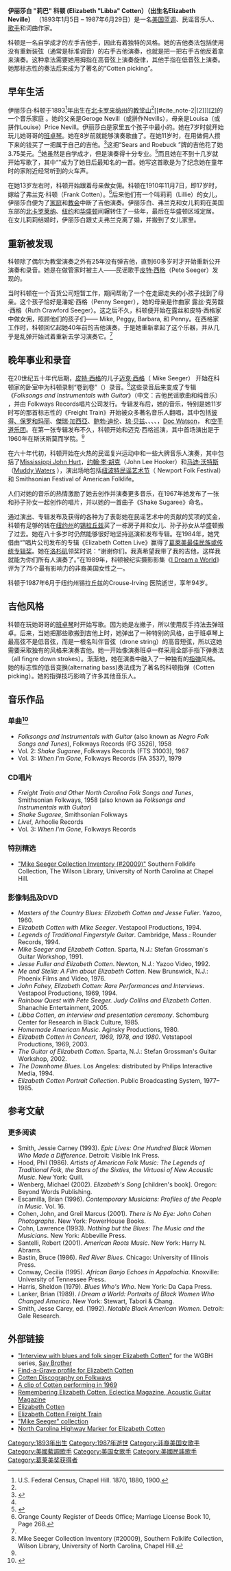 {{Infobox musical artist
| name = 伊丽莎白·科得<br />Elizabeth Cotten
| image =
| caption  = 
| image_size = 
| background = solo_singer
| birth_name = Elizabeth Nevills
| alias = 
| birth_date = {{birth date|1893|1|5}}
| birth_place ={{美国}}[[北卡罗莱纳州|教堂山]]
| death_date = {{Death date and age|1987|6|29|1893|1|5}}
| death_place = [[美国|美国]][[纽约|锡拉丘兹]]
| origin  = 
| instrument = [[吉他|吉他]]、[[班卓琴|班卓琴]]
| genre  = [[民谣音乐|民谣]]
| occupation = [[音乐家|音乐家]]、[[词曲作家|词曲作家]]
| years_active = 
| label = 
| associated_acts = 
| website =
| notable_instruments =民谣吉他、唱歌
}}
'''伊丽莎白 "莉巴" 科顿 (Elizabeth "Libba" Cotten）（出生名Elizabeth Neville）''' （1893年1月5日 – 1987年6月29日）是一名[[美国|美国]][[蓝调|蓝调]]、民谣音乐人、[[歌手|歌手]]和词曲作家。

科顿是一名自学成才的左手吉他手，因此有着独特的风格。她的吉他奏法包括使用没有重新装弦（通常是标准调音）的右手吉他演奏，也就是把一把右手吉他反着拿来演奏。这种拿法需要她用拇指在高音弦上演奏旋律，其他手指在低音弦上演奏{{tsl|en|bass line|贝斯线|贝斯旋律线}}。她那标志性的{{le|低音变换|alternating bass}}奏法后来成为了著名的“Cotten picking”。

== 早年生活 ==
伊丽莎白·科顿于1893<ref name="U.S. Federal Census 1870">U.S. Federal Census, Chapel Hill. 1870, 1880, 1900.</ref>年出生在[[北卡罗来纳州|北卡罗来纳州]]的[[教堂山|教堂山<ref name="U.S. Federal Census 1870"/>]][[#cite_note-2|<span class="mw-reflink-text">[2]</span>]][[#cite_note-2|<span class="mw-reflink-text"><nowiki>[2]</nowiki></span>]]的一个音乐家庭 。她的父亲是Geroge Nevill（或拼作Nevills），母亲是Louisa（或拼作Louise）Price Nevill。伊丽莎白是家里五个孩子中最小的。她在7岁时就开始玩儿她哥哥的[[班卓琴|班卓琴]]。她在8岁前就能够演奏歌曲了。在她11岁时，在用做佣人攒下来的钱买了一把属于自己的吉他。<ref name="bailey">{{Cite book|title=The Remarkable Lives of 100 Women Artists|url=https://archive.org/details/remarkableliveso0000bail|last=Bailey|first=Brooke|publisher=Bob Adams|year=1994|isbn=1-55850-360-9|location=|pages=[https://archive.org/details/remarkableliveso0000bail/page/32 32]}}</ref>这把“Sears and Roebuck ”牌的吉他花了她3.75美元。<ref name="bailey"/>她虽然是自学成才，但是演奏得十分专业。<ref>{{Cite web|url=http://www.eclectica.org/v1n1/nonfiction/demerlee.html|title=Remembering Elizabeth Cotten|accessdate=2008-04-07|author=Demerle', L. L.|year=1996|archive-date=2021-01-26|archive-url=https://web.archive.org/web/20210126121516/https://www.eclectica.org/v1n1/nonfiction/demerlee.html}}</ref>而且她在不到十几岁就开始写歌了，其中“{{le|Freight_Train_(folk_song)||Freight Train}}”成为了她日后最知名的一首。她写这首歌是为了纪念她在童年时的家附近经常听到的火车声。

在她13岁左右时，科顿开始跟着母亲做女佣。科顿在1910年11月7日，即17岁时，嫁给了弗兰克·科顿（Frank Cotten）。<ref>Orange County Register of Deeds Office; Marriage License Book 10, Page 268.</ref>后来他们有一个叫莉莉（Lillie）的女儿，伊丽莎白便为了[[家庭|家庭]]和[[教会|教会]]中断了吉他演奏。伊丽莎白、弗兰克和女儿莉莉在美国东部的[[北卡罗莱纳|北卡罗莱纳]]、[[纽约|纽约]]和[[华盛顿|华盛顿]]间辗转住了一些年，最后在华盛顿区域定居。 在女儿莉莉结婚时，伊丽莎白跟丈夫弗兰克离了婚，并搬到了女儿家里。

== 重新被发现 ==
科顿除了偶尔为教堂演奏之外有25年没有弹吉他，直到60多岁时才开始重新公开演奏和录音。她是在做管家时被主人——民谣歌手[[皮特·西格|皮特·西格]]（Pete Seeger）发现的。

当时科顿在一个百货公司短暂工作，期间帮助了一个在走廊走失的小孩子找到了母亲。这个孩子恰好是潘妮·西格（Penny Seeger），她的母亲是作曲家 露丝·克劳馥·西格（Ruth Crawford Seeger）。这之后不久，科顿便开始在露丝和皮特·西格家中做女佣，照顾他们的孩子们—— Mike, Peggy, Barbara, 和 Penny。在西格家工作时，科顿回忆起她40年前的吉他演奏，于是她重新拿起了这个乐器，并从几乎是乱弹开始试着重新去学习演奏它。<ref name="bailey"/>

== 晚年事业和录音 ==
在20世纪五十年代后期，[[皮特·西格|皮特·西格]]的儿子[[迈克·西格|迈克·西格]]（ Mike Seeger） 开始在科顿家的卧室中为科顿录制“卷到卷”（{{tsl|en|reel-to-reel||reel-to-reel}}）录音。<ref name="mike seeger">Mike Seeger Collection Inventory (#20009), Southern Folklife Collection, Wilson Library, University of North Carolina, Chapel Hill.</ref>这些录音后来变成了专辑《''Folksongs and Instrumentals with Guitar''》（中文：吉他民谣歌曲和纯音乐） ，并由 Folkways Records唱片公司发行。专辑发布后，她的音乐，特别是她11岁时写的那首标志性的《Freight Train》开始被众多著名音乐人翻唱，其中包括[[彼得、保羅和瑪麗|彼得、保罗和玛丽]]、[[傑瑞·加西亞|傑瑞·加西亞]]、[[鲍勃·迪伦|鲍勃·迪伦]]、[[琼·贝兹|琼·贝兹]]、{{tsl|en|Devendra_Banhart||Devendra Banhart}}、{{tsl|en|Laura_Gibson||Laura Gibson}}、{{tsl|en|Laura_Veirs||Laura Veirs}}、{{tsl|en|His_Name_Is_Alive||His Name Is Alive}}，[[Doc_Watson|Doc Watson]]，{{tsl|en|Taj_Mahal_(musician)||Taj Mahal}} 和[[空手道乐团|空手道乐团]]。在第一张专辑发布不久，科顿开始和迈克·西格巡演，其中首场演出是于1960年在斯沃斯莫而学院。<ref name="mike seeger"/>

在六十年代初，科顿开始在火热的民谣复兴运动中和一些大牌音乐人演奏，其中包括了[[Mississippi_John_Hurt|Mississippi John Hurt]]，[[约翰·李·胡克|约翰·李·胡克]]（John Lee Hooker）和[[马迪·沃特斯|马迪·沃特斯]]（[[马迪·沃特斯|Muddy Waters]] ），演出场地包括[[纽波特民谣艺术节|纽波特民谣艺术节]]（ Newport Folk Festival）和 Smithsonian Festival of American Folklife。

人们对她的音乐的热情激励了她去创作并演奏更多音乐，在1967年她发布了一张和孙子孙女一起创作的唱片，并以她的一首曲子《Shake Sugaree》命名。

通过演出、专辑发布及获得的各种为了表彰她在民谣艺术中的贡献的奖项的奖金，科顿有足够的钱在[[纽约州|纽约州]]的[[锡拉丘兹|锡拉丘兹]]买了一栋房子并和女儿、孙子孙女从华盛顿搬了过去。她在八十多岁时仍然能够很好地坚持巡演和发布专辑。在1984年，她凭借由“{{tsl|en|Arhoolie Records||Arhoolie Records}}”唱片公司发布的专辑《Elizabeth Cotten Live》赢得了[[葛萊美最佳民族或传统专辑奖|葛萊美最佳民族或传统专辑奖]]。她在[[洛杉矶|洛杉矶]]领奖时说：“谢谢你们。我真希望我带了我的吉他，这样我就能为你们所有人演奏了。”在1989年，科顿被纪实摄影影集《[[I_Dream_a_World|I Dream a World]]》评为了75个最有影响力的非裔美国女性之一。

科顿于1987年6月于纽约州锡拉丘兹的Crouse-Irving 医院逝世，享年94岁。

== 吉他风格 ==
科顿在玩她哥哥的[[班卓琴|班卓琴]]时开始写歌。因为她是左撇子，所以使用反手持法去弹班卓。后来，当她把那些歌搬到吉他上时，她弹出了一种特别的风格，由于班卓琴上最高弦不是低音弦，而是一根名叫伴音弦（drone string）的高音短弦，所以这她需要采取独有的风格来演奏吉他。她一开始像演奏班卓一样采用全部手指下弹奏法（all fingre down strokes）。渐渐地，她在演奏中融入了一种独有的[[指弹|指弹]]风格。她的标志性的低音变换(alternating bass)奏法成为了著名的科顿指弹（Cotten picking）。她的指弹技巧影响了许多其他音乐人。

== 音乐作品 ==

=== 单曲<ref>{{Cite web |url=http://www.discogs.com/artist/367082-Elizabeth-Cotten?filter_anv=0&subtype=Albums&type=Releases |title=''Elizabeth Cotten'' on Discogs.com |access-date=2016-05-18 |archive-date=2020-08-22 |archive-url=https://web.archive.org/web/20200822152203/https://www.discogs.com/artist/367082-Elizabeth-Cotten?filter_anv=0&subtype=Albums&type=Releases }}</ref>===
* ''Folksongs and Instrumentals with Guitar'' (also known as ''Negro Folk Songs and Tunes''), Folkways Records (FG 3526), 1958
* Vol. 2: ''Shake Sugaree'', Folkways Records (FTS 31003), 1967
* Vol. 3: ''When I'm Gone'', Folkways Records (FA 3537), 1979

=== CD唱片 ===
* ''Freight Train and Other North Carolina Folk Songs and Tunes'', Smithsonian Folkways, 1958 (also known aa ''Folksongs and Instrumentals with Guitar'')
* ''Shake Sugaree'', Smithsonian Folkways
* ''Live!'', Arhoolie Records
* Vol. 3: ''When I'm Gone'', Folkways Records

=== 特别精选 ===
* [http://www.lib.unc.edu/mss/inv/s/Seeger,Mike.html "Mike Seeger Collection Inventory (#20009)"] {{Wayback|url=http://www.lib.unc.edu/mss/inv/s/Seeger,Mike.html |date=20160424015020 }} Southern Folklife Collection, The Wilson Library, University of North Carolina at Chapel Hill.

=== 影像制品及DVD ===
* ''Masters of the Country Blues: Elizabeth Cotten and Jesse Fuller''. Yazoo, 1960.
* ''Elizabeth Cotten with Mike Seeger''. Vestapool Productions, 1994.
* ''Legends of Traditional Fingerstyle Guitar''. Cambridge, Mass.: Rounder Records, 1994.
* ''Mike Seeger and Elizabeth Cotten''. Sparta, N.J.: Stefan Grossman's Guitar Workshop, 1991.
* ''Jesse Fuller and Elizabeth Cotten''. Newton, N.J.: Yazoo Video, 1992.
* ''Me and Stella: A Film about Elizabeth Cotten''. New Brunswick, N.J.: Phoenix Films and Video, 1976.
* ''John Fahey, Elizabeth Cotten: Rare Performances and Interviews''. Vestapool Productions, 1969, 1994.
* ''Rainbow Quest with Pete Seeger. Judy Collins and Elizabeth Cotten''. Shanachie Entertainment, 2005.
* ''Libba Cotten, an interview and presentation ceremony''. Schomburg Center for Research in Black Culture, 1985.
* ''Homemade American Music''. Aginsky Productions, 1980.
* ''Elizabeth Cotten in Concert, 1969, 1978, and 1980''. Vetstapool Productions, 1969, 2003.
* ''The Guitar of Elizabeth Cotten''. Sparta, N.J.: Stefan Grossman's Guitar Workshop, 2002.
* ''The Downhome Blues''. Los Angeles: distributed by Philips Interactive Media, 1994.
* ''Elizabeth Cotten Portrait Collection''. Public Broadcasting System, 1977–1985.

== 参考文献 ==
{{Reflist}}

=== 更多阅读 ===
* Smith, Jessie Carney (1993). ''Epic Lives: One Hundred Black Women Who Made a Difference''. Detroit: Visible Ink Press.
* Hood, Phil (1986). ''Artists of American Folk Music: The Legends of Traditional Folk, the Stars of the Sixties, the Virtuosi of New Acoustic Music''. New York: Quill.
* Wenberg, Michael (2002). ''Elizabeth's Song'' [children's book]. Oregon: Beyond Words Publishing.
* Escamilla, Brian (1996). ''Contemporary Musicians: Profiles of the People in Music''. Vol. 16.
* Cohen, John, and Greil Marcus (2001). ''There is No Eye: John Cohen Photographs''. New York: PowerHouse Books.
* Cohn, Lawrence (1993). ''Nothing but the Blues: The Music and the Musicians''. New York: Abbeville Press.
* Santelli, Robert (2001). ''American Roots Music''. New York: Harry N. Abrams.
* Bastin, Bruce (1986). ''Red River Blues''. Chicago: University of Illinois Press.
* Conway, Cecilia (1995). ''African Banjo Echoes in Appalachia''. Knoxville: University of Tennessee Press.
* Harris, Sheldon (1979). ''Blues Who's Who''. New York: Da Capa Press.
* Lanker, Brian (1989). ''I Dream a World: Portraits of Black Women Who Changed America''. New York: Stewart, Tabori & Chang.
* Smith, Jesse Carey, ed. (1992). ''Notable Black American Women.'' Detroit: Gale Research.

== 外部链接 ==
* [https://web.archive.org/web/20080320003136/http://openvault.wgbh.org/saybrother/MLA000994/index.html%3A "Interview with blues and folk singer Elizabeth Cotten"] for the WGBH series, [https://web.archive.org/web/20100306075844/http://openvault.wgbh.org/series/Say%20Brother/ Say Brother]
* [http://www.findagrave.com/cgi-bin/fg.cgi?page=gr&GRid=6666716 Find-a-Grave profile for Elizabeth Cotten] {{Wayback|url=http://www.findagrave.com/cgi-bin/fg.cgi?page=gr&GRid=6666716 |date=20161115234631 }}
* [http://www.folkways.si.edu/searchresults.aspx?sPhrase=Elizabeth%20Cotten&sType='phrase'/ Cotten Discography on Folkways] {{Wayback|url=http://www.folkways.si.edu/searchresults.aspx?sPhrase=Elizabeth%20Cotten&sType=%27phrase%27%2F |date=20131017111627 }}
* [https://web.archive.org/web/20110812213721/http://guitarvideos.com/assets/vidramvesta/13019x.ram A clip of Cotten performing in 1969]
* [http://www.eclectica.org/v1n1/nonfiction/demerlee.html Remembering Elizabeth Cotten, Eclectica Magazine, Acoustic Guitar Magazine] {{Wayback|url=http://www.eclectica.org/v1n1/nonfiction/demerlee.html |date=20210126121516 }}
* [http://www.geocities.co.jp/Hollywood/1061/cotten_bio.html Elizabeth Cotten]{{Wayback|url=http://www.geocities.co.jp/Hollywood/1061/cotten_bio.html |date=19990203144322 }}
* [https://www.youtube.com/watch?v=Tm5-WdB_aVE Elizabeth Cotten Freight Train] {{Wayback|url=https://www.youtube.com/watch?v=Tm5-WdB_aVE |date=20201105171322 }}
* [http://www2.lib.unc.edu/mss/inv/s/Seeger,Mike.html#d2e12179 "Mike Seeger" collection] {{Wayback|url=http://www2.lib.unc.edu/mss/inv/s/Seeger,Mike.html#d2e12179 |date=20160424015020 }}
* [http://www.ncmarkers.com/Markers.aspx?MarkerId=G-129 North Carolina Highway Marker for Elizabeth Cotten] {{Wayback|url=http://www.ncmarkers.com/Markers.aspx?MarkerId=G-129 |date=20210108130401 }}

{{DEFAULTSORT: Cotten, Elizabeth}}
[[Category:1893年出生|Category:1893年出生]]
[[Category:1987年逝世|Category:1987年逝世]]
[[Category:非裔美国女歌手|Category:非裔美国女歌手]]
[[Category:美國藍調歌手|Category:美國藍調歌手]]
[[Category:美国女歌手|Category:美国女歌手]]
[[Category:美國民謠歌手|Category:美國民謠歌手]]
[[Category:葛莱美奖获得者|Category:葛莱美奖获得者]]